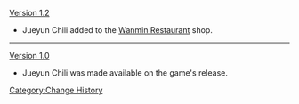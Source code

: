 [[Version 1.2]]
* Jueyun Chili added to the [[Wanmin Restaurant]] shop.
----
[[Version 1.0]]
* Jueyun Chili was made available on the game's release.
<noinclude>[[Category:Change History]]</noinclude>